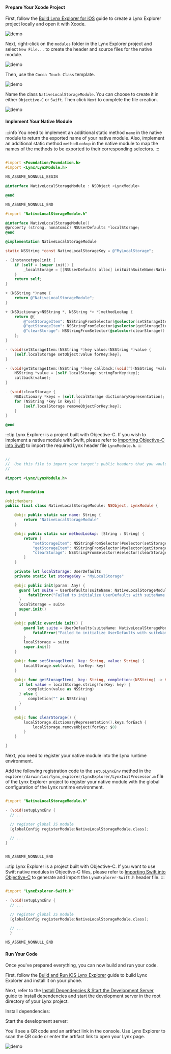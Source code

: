 
#### Prepare Your Xcode Project

First, follow the [Build Lynx Explorer for iOS](https://github.com/lynx-family/lynx/tree/develop/explorer/darwin/ios) guide to create a Lynx Explorer project locally and open it with Xcode.

![demo](https://lf-lynx.tiktok-cdns.com/obj/lynx-artifacts-oss-sg/lynx-website/assets/doc/native-modules-ios-step1.png)

Next, right-click on the `modules` folder in the Lynx Explorer project and select `New File...` to create the header and source files for the native module.

![demo](https://lf-lynx.tiktok-cdns.com/obj/lynx-artifacts-oss-sg/lynx-website/assets/doc/native-modules-ios-step2.png)

Then, use the `Cocoa Touch Class` template.

![demo](https://lf-lynx.tiktok-cdns.com/obj/lynx-artifacts-oss-sg/lynx-website/assets/doc/native-modules-ios-step3.png)

Name the class `NativeLocalStorageModule`. You can choose to create it in either `Objective-C` or `Swift`. Then click `Next` to complete the file creation.

![demo](https://lf-lynx.tiktok-cdns.com/obj/lynx-artifacts-oss-sg/lynx-website/assets/doc/native-modules-ios-step4.png)

#### Implement Your Native Module

:::info
You need to implement an additional static method `name` in the native module to return the exported name of your native module. Also, implement an additional static method `methodLookup` in the native module to map the names of the methods to be exported to their corresponding selectors.
:::

<Tabs groupId='native-module'>
<Tab label="Objective-C">

```objective-c {6} title="explorer/darwin/ios/lynx_explorer/LynxExplorer/modules/NativeLocalStorageModule.h"

#import <Foundation/Foundation.h>
#import <Lynx/LynxModule.h>

NS_ASSUME_NONNULL_BEGIN

@interface NativeLocalStorageModule : NSObject <LynxModule>

@end

NS_ASSUME_NONNULL_END

```

<CodeFold height={360} toggle>

```objective-c {18-20,22-27} title="explorer/darwin/ios/lynx_explorer/LynxExplorer/modules/NativeLocalStorageModule.m"
#import "NativeLocalStorageModule.h"

@interface NativeLocalStorageModule()
@property (strong, nonatomic) NSUserDefaults *localStorage;
@end

@implementation NativeLocalStorageModule

static NSString *const NativeLocalStorageKey = @"MyLocalStorage";

- (instancetype)init {
    if (self = [super init]) {
        _localStorage = [[NSUserDefaults alloc] initWithSuiteName:NativeLocalStorageKey];
    }
    return self;
}

+ (NSString *)name {
    return @"NativeLocalStorageModule";
}

+ (NSDictionary<NSString *, NSString *> *)methodLookup {
    return @{
        @"setStorageItem": NSStringFromSelector(@selector(setStorageItem:value:)),
        @"getStorageItem": NSStringFromSelector(@selector(getStorageItem:callback:)),
        @"clearStorage": NSStringFromSelector(@selector(clearStorage))
    };
}

- (void)setStorageItem:(NSString *)key value:(NSString *)value {
    [self.localStorage setObject:value forKey:key];
}

- (void)getStorageItem:(NSString *)key callback:(void(^)(NSString *value)) callback{
    NSString *value = [self.localStorage stringForKey:key];
    callback(value);
}

- (void)clearStorage {
    NSDictionary *keys = [self.localStorage dictionaryRepresentation];
    for (NSString *key in keys) {
        [self.localStorage removeObjectForKey:key];
    }
}

@end

```

</CodeFold>


</Tab>
<Tab label="Swift">


:::tip
Lynx Explorer is a project built with Objective-C. If you wish to implement a native module with Swift, please refer to [Importing Objective-C into Swift](https://developer.apple.com/documentation/swift/importing-objective-c-into-swift) to import the required Lynx header file `LynxModule.h`.
:::

```swift title="explorer/darwin/ios/lynx_explorer/LynxExplorer/modules/LynxExplorer-Bridging-Header.h"

//
//  Use this file to import your target's public headers that you would like to expose to Swift.
//

#import <Lynx/LynxModule.h>


```

<CodeFold height={360} toggle>

```swift {6-8,10-16} title="explorer/darwin/ios/lynx_explorer/LynxExplorer/modules/NativeLocalStorageModule.swift"

import Foundation

@objcMembers
public final class NativeLocalStorageModule: NSObject, LynxModule {

    @objc public static var name: String {
        return "NativeLocalStorageModule"
    }

    @objc public static var methodLookup: [String : String] {
        return [
            "setStorageItem": NSStringFromSelector(#selector(setStorageItem(_:value:))),
            "getStorageItem": NSStringFromSelector(#selector(getStorageItem(_:completion:))),
            "clearStorage": NSStringFromSelector(#selector(clearStorage))
        ]
    }

    private let localStorage: UserDefaults
    private static let storageKey = "MyLocalStorage"

    @objc public init(param: Any) {
      guard let suite = UserDefaults(suiteName: NativeLocalStorageModule.storageKey) else {
          fatalError("Failed to initialize UserDefaults with suiteName: \(NativeLocalStorageModule.storageKey)")
      }
      localStorage = suite
      super.init()
    }

    @objc public override init() {
        guard let suite = UserDefaults(suiteName: NativeLocalStorageModule.storageKey) else {
            fatalError("Failed to initialize UserDefaults with suiteName: \(NativeLocalStorageModule.storageKey)")
        }
        localStorage = suite
        super.init()
    }

    @objc func setStorageItem(_ key: String, value: String) {
        localStorage.set(value, forKey: key)
    }

    @objc func getStorageItem(_ key: String, completion:(NSString) -> Void) {
      if let value = localStorage.string(forKey: key) {
          completion(value as NSString)
      } else {
          completion("" as NSString)
      }
    }

    @objc func clearStorage() {
        localStorage.dictionaryRepresentation().keys.forEach {
            localStorage.removeObject(forKey: $0)
        }
    }

}

```

</CodeFold>


</Tab>
</Tabs>

Next, you need to register your native module into the Lynx runtime environment.

Add the following registration code to the `setupLynxEnv` method in the `explorer/darwin/ios/lynx_explorer/LynxExplorer/LynxInitProcessor.m` file of the Lynx Explorer project to register your native module with the global configuration of the Lynx runtime environment.




<Tabs groupId='native-module'>
<Tab label="Objective-C">


<CodeFold height={360} toggle>

```objective-c {7} title="explorer/darwin/ios/lynx_explorer/LynxExplorer/LynxInitProcessor.m"

#import "NativeLocalStorageModule.h"

- (void)setupLynxEnv {
  // ...

  // register global JS module
  [globalConfig registerModule:NativeLocalStorageModule.class];

  // ...
}


NS_ASSUME_NONNULL_END

```

</CodeFold>

</Tab>
<Tab label="Swift">

:::tip
Lynx Explorer is a project built with Objective-C. If you want to use Swift native modules in Objective-C files, please refer to [Importing Swift into Objective-C](https://developer.apple.com/documentation/swift/importing-swift-into-objective-c) to generate and import the `LynxExplorer-Swift.h` header file.
:::

<CodeFold height={360} toggle>

```objective-c {7} title="explorer/darwin/ios/lynx_explorer/LynxExplorer/LynxInitProcessor.m"

#import "LynxExplorer-Swift.h"

- (void)setupLynxEnv {
  // ...

  // register global JS module
  [globalConfig registerModule:NativeLocalStorageModule.class];

  // ...
  }

NS_ASSUME_NONNULL_END

```

</CodeFold>
</Tab>
</Tabs>

#### Run Your Code

Once you've prepared everything, you can now build and run your code.

First, follow the [Build and Run iOS Lynx Explorer](https://github.com/lynx-family/lynx/tree/develop/explorer/darwin/ios#build-ios-app) guide to build Lynx Explorer and install it on your phone.

Next, refer to the [Install Dependencies & Start the Development Server](../start/quick-start#Installation) guide to install dependencies and start the development server in the root directory of your Lynx project.

Install dependencies:

<PackageManagerTabs command="install" />

Start the development server:

<PackageManagerTabs command="run dev" />

You'll see a QR code and an artifact link in the console. Use Lynx Explorer to scan the QR code or enter the artifact link to open your Lynx page.

![demo](https://lf-lynx.tiktok-cdns.com/obj/lynx-artifacts-oss-sg/lynx-website/assets/doc/native-modules-demo-ios-en.gif)
